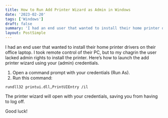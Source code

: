 ```yaml
---
title: How to Run Add Printer Wizard as Admin in Windows
date: '2023-02-20'
tags: ['Windows']
draft: false
summary: 'I had an end user that wanted to install their home printer drivers on their office laptop.  I took remote control of their PC, but to my chagrin the user lacked admin rights to install the printer.  Here’s how to launch the add printer wizard using your (admin) credentials.'
layout: PostSimple
---
```


I had an end user that wanted to install their home printer drivers on their office laptop.  I took remote control of their PC, but to my chagrin the user lacked admin rights to install the printer.  Here’s how to launch the add printer wizard using your (admin) credentials.

1. Open a command prompt with your credentials (Run As).
2. Run this command:
```powershell:Powershell
rundll32 printui.dll,PrintUIEntry /il
```

The printer wizard will open with your credentials, saving you from having to log off.

Good luck!
